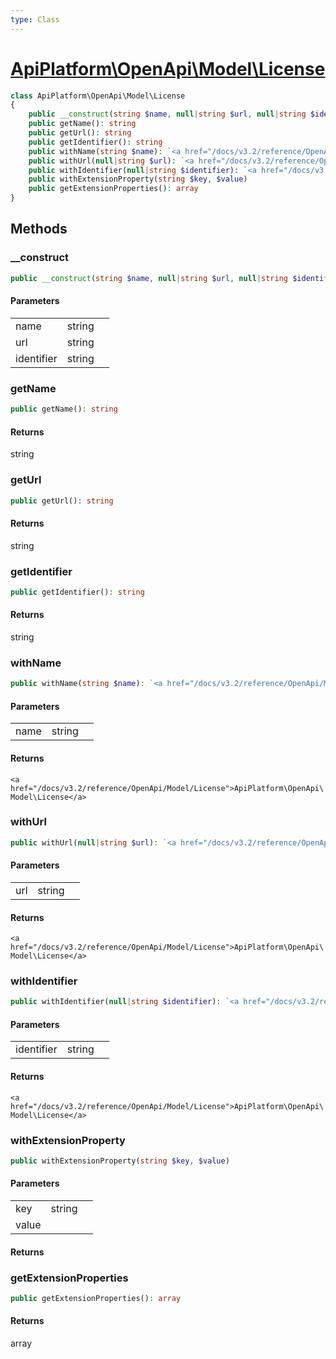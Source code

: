 ```yaml
---
type: Class
---
```


# [ApiPlatform\OpenApi\Model\License](/docs/v3.2/reference/OpenApi/Model/License)



```php
class ApiPlatform\OpenApi\Model\License
{
    public __construct(string $name, null|string $url, null|string $identifier)
    public getName(): string
    public getUrl(): string
    public getIdentifier(): string
    public withName(string $name): `<a href="/docs/v3.2/reference/OpenApi/Model/License">ApiPlatform\OpenApi\Model\License</a>`
    public withUrl(null|string $url): `<a href="/docs/v3.2/reference/OpenApi/Model/License">ApiPlatform\OpenApi\Model\License</a>`
    public withIdentifier(null|string $identifier): `<a href="/docs/v3.2/reference/OpenApi/Model/License">ApiPlatform\OpenApi\Model\License</a>`
    public withExtensionProperty(string $key, $value)
    public getExtensionProperties(): array
}
```
## Methods

### __construct



```php
public __construct(string $name, null|string $url, null|string $identifier)
```

#### Parameters

<table><tbody>
<tr><td>name</td><td>string</td><td></td></tr><tr><td>url</td><td>string</td><td></td></tr><tr><td>identifier</td><td>string</td><td></td></tr>
</tbody>
</table>

### getName



```php
public getName(): string
```

#### Returns

string

### getUrl



```php
public getUrl(): string
```

#### Returns

string

### getIdentifier



```php
public getIdentifier(): string
```

#### Returns

string

### withName



```php
public withName(string $name): `<a href="/docs/v3.2/reference/OpenApi/Model/License">ApiPlatform\OpenApi\Model\License</a>`
```

#### Parameters

<table><tbody>
<tr><td>name</td><td>string</td><td></td></tr>
</tbody>
</table>

#### Returns

`<a href="/docs/v3.2/reference/OpenApi/Model/License">ApiPlatform\OpenApi\Model\License</a>`

### withUrl



```php
public withUrl(null|string $url): `<a href="/docs/v3.2/reference/OpenApi/Model/License">ApiPlatform\OpenApi\Model\License</a>`
```

#### Parameters

<table><tbody>
<tr><td>url</td><td>string</td><td></td></tr>
</tbody>
</table>

#### Returns

`<a href="/docs/v3.2/reference/OpenApi/Model/License">ApiPlatform\OpenApi\Model\License</a>`

### withIdentifier



```php
public withIdentifier(null|string $identifier): `<a href="/docs/v3.2/reference/OpenApi/Model/License">ApiPlatform\OpenApi\Model\License</a>`
```

#### Parameters

<table><tbody>
<tr><td>identifier</td><td>string</td><td></td></tr>
</tbody>
</table>

#### Returns

`<a href="/docs/v3.2/reference/OpenApi/Model/License">ApiPlatform\OpenApi\Model\License</a>`

### withExtensionProperty



```php
public withExtensionProperty(string $key, $value)
```

#### Parameters

<table><tbody>
<tr><td>key</td><td>string</td><td></td></tr><tr><td>value</td><td></td><td></td></tr>
</tbody>
</table>

#### Returns



### getExtensionProperties



```php
public getExtensionProperties(): array
```

#### Returns

array
